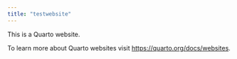 ```yaml
---
title: "testwebsite"
---
```


This is a Quarto website.

To learn more about Quarto websites visit <https://quarto.org/docs/websites>.
